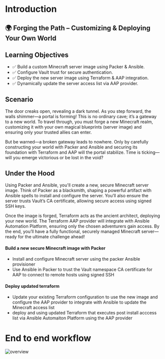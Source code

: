 # Introduction
## 🌍 Forging the Path – Customizing & Deploying Your Own World

## Learning Objectives

* ✅ Build a custom Minecraft server image using Packer & Ansible.
* ✅ Configure Vault trust for secure authentication.
* ✅ Deploy the new server image using Terraform & AAP integration.
* ✅ Dynamically update the server access list via AAP provider.

## Scenario
The door creaks open, revealing a dark tunnel. As you step forward, the walls shimmer—a portal is forming! This is no ordinary cave; it’s a gateway to a new world. To travel through, you must forge a new Minecraft realm, customizing it with your own magical blueprints (server image) and ensuring only your trusted allies can enter.

But be warned—a broken gateway leads to nowhere. Only by carefully constructing your world with Packer and Ansible and securing its foundation with Terraform and AAP will the portal stabilize. Time is ticking—will you emerge victorious or be lost in the void?

## Under the Hood
Using Packer and Ansible, you'll create a new, secure Minecraft server image. Think of Packer as a blacksmith, shaping a powerful artifact with Ansible spells to install and configure the server. You’ll also ensure the server trusts Vault’s CA certificate, allowing secure access using signed SSH keys.

Once the image is forged, Terraform acts as the ancient architect, deploying your new world. The Terraform AAP provider will integrate with Ansible Automation Platform, ensuring only the chosen adventurers gain access. By the end, you’ll have a fully functional, securely managed Minecraft server—ready for the ultimate challenge ahead!

#### Build a new secure Minecraft image with Packer
* Install and configure Minecraft server using the packer Ansible provisioner
* Use Ansible in Packer to trust the Vault namespace CA certificate for AAP to connect to remote hosts using signed SSH

#### Deploy updated terraform 
* Update your existing Terraform configuration to use the new image and configure the AAP provider to integrate with Ansible to update the Minecraft access list 
* deploy and using updated Terraform that executes post install acccess list via Ansible Automaiton Platform using the AAP provider

# End to end workflow

![overview](https://dl.dropboxusercontent.com/scl/fi/0a4lksa3d6n5452xdi04s/overview.jpg?rlkey=bkforp2do2qrs8c26q69qk6ed&st=gjn263f4&dl=0)